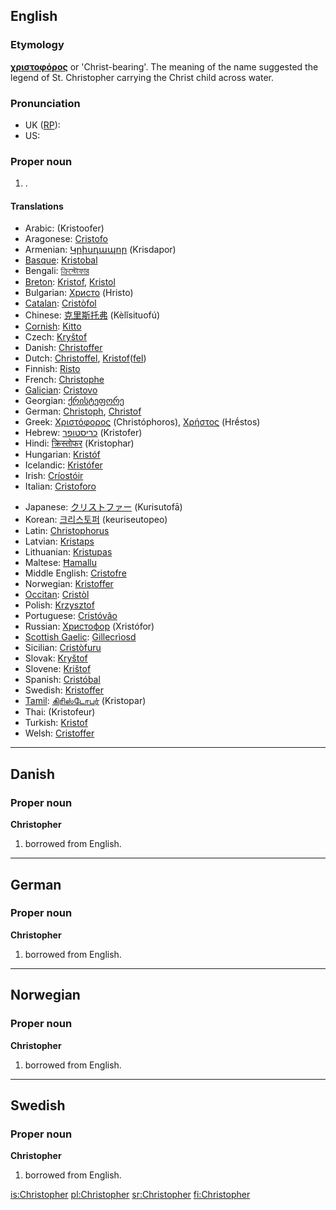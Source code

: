 {{wikipedia}}
==English==

===Etymology===
{{Gr.}} '''[[χριστοφόρος]]''' or 'Christ-bearing'. The meaning of the name suggested the legend of St. Christopher carrying the Christ child across water.

===Pronunciation===
*UK ([[w:Received Pronunciation|RP]]): {{IPA|/ˈkɹɪs.tə.fə/}}
*US: {{IPA|/ˈkɹɪs.tə.fɚ/}}

===Proper noun===
{{en-proper noun}}

# {{given name|male|from Greek|}}.

====Translations====
{{trans-top|a male given name}}
*Arabic: {{ARchar|[[كريستوفر]]}} (Kristoofer)
*Aragonese: [[Cristofo]]
*Armenian: [[Կրիսդապոր]] (Krisdapor)
*[[Basque]]: [[Kristobal]]
*Bengali: [[ক্রিস্টোফার]]
*[[Breton]]: [[Kristof]], [[Kristol]]
*Bulgarian: [[Христо]] (Hristo)
*[[Catalan]]: [[Cristòfol]]
*Chinese: [[克里斯托弗]] (Kèlǐsituofú)
*[[Cornish]]: [[Kitto]]
*Czech: [[Kryštof]]
*Danish: [[Christoffer]]
*Dutch: [[Christoffel]], [[Kristof]]([[Kristoffel|fel]])
*Finnish: [[Risto]]
*French: [[Christophe]]
*[[Galician]]: [[Cristovo]]
*Georgian: [[ქრისტეფორე]]
*German: [[Christoph]], [[Christof]]
*Greek: [[Χριστόφορος]] (Christóphoros), [[Χρήστος]] (Hrḗstos)
*Hebrew: [[כריסטופר]] (Kristofer)
*Hindi: [[क्रिस्तोफर]] (Kristophar)
*Hungarian: [[Kristóf]]
*Icelandic: [[Kristófer]]
*Irish: [[Críostóir]]
*Italian: [[Cristoforo]]
{{trans-mid}}
*Japanese: [[クリストファー]] (Kurisutofā)
*Korean: [[크리스토퍼]] (keuriseutopeo)
*Latin: [[Christophorus]]
*Latvian: [[Kristaps]]
*Lithuanian: [[Kristupas]]
*Maltese: [[Ħamallu]]
*Middle English: [[Cristofre]]
*Norwegian: [[Kristoffer]]
*[[Occitan]]: [[Cristòl]]
*Polish: [[Krzysztof]]
*Portuguese: [[Cristóvão]]
*Russian: [[Христофор]] (Xristófor)
*[[Scottish Gaelic]]: [[Gillecrìosd]]
*Sicilian: [[Cristòfuru]]
*Slovak: [[Kryštof]]
*Slovene: [[Krištof]]
*Spanish: [[Cristóbal]]
*Swedish: [[Kristoffer]]
*[[Tamil]]: [[கிரிஸ்டோபர்]] (Kristopar)
*Thai: {{THchar|[[คริสโตเฟอร์]]}} (Kristofeur)
*Turkish: [[Kristof]]
*Welsh: [[Cristoffer]]
{{trans-bottom}}

----

==Danish==

===Proper noun===
'''Christopher'''

# {{given name|male||da:}} borrowed from English.

----

==German==

===Proper noun===
'''Christopher'''

# {{given name|male||de:}} borrowed from English.

----

==Norwegian==

===Proper noun===
'''Christopher'''

# {{given name|male||no:}} borrowed from English.

----

==Swedish==

===Proper noun===
'''Christopher'''

# {{given name|male||sv:}} borrowed from English.

[[is:Christopher]]
[[pl:Christopher]]
[[sr:Christopher]]
[[fi:Christopher]]